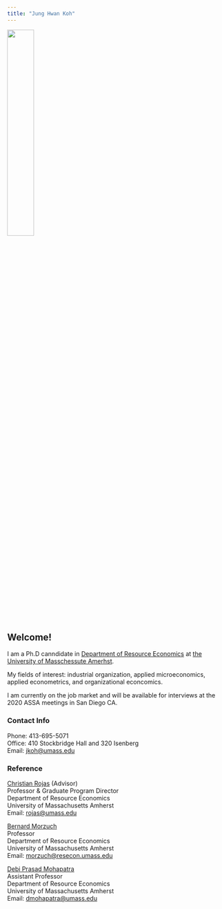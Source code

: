 ```yaml
---
title: "Jung Hwan Koh"
---
```



![](JHKoh.jpg){width=35%}


## Welcome! 
I am a Ph.D canndidate in [Department of Resource Economics](http://www.umass.edu/resec/) at [the University of Masschessute Amerhst](https://www.umass.edu/).

My fields of interest: industrial organization, applied microeconomics, applied econometrics, and organizational econcomics. 

I am currently on the job market and will be available for interviews at the 2020 ASSA meetings in San Diego CA. 

### Contact Info
Phone: 413-695-5071  
Office: 410 Stockbridge Hall and 320 Isenberg  
Email: [jkoh@umass.edu](mailto:jkoh@umass.edu)  


### Reference
[Christian Rojas](https://www.umass.edu/resec/people/rojas) (Advisor)  
Professor & Graduate Program Director    
Department of Resource Economics  
University of Massachusetts Amherst  
Email: [rojas@umass.edu](mailto:rojas@umass.edu)  

[Bernard Morzuch](https://www.umass.edu/resec/people/morzuch)  
Professor  
Department of Resource Economics  
University of Massachusetts Amherst  
Email: [morzuch@resecon.umass.edu](mailto:morzuch@resecon.umass.edu)  

[Debi Prasad Mohapatra](https://sites.google.com/a/cornell.edu/debi-prasad/)   
Assistant Professor  
Department of Resource Economics  
University of Massachusetts Amherst  
Email: [dmohapatra@umass.edu](mailto:dmohapatra@umass.edu)  
